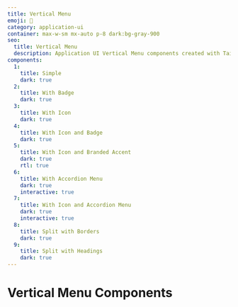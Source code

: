 ```yaml
---
title: Vertical Menu
emoji: 🍟
category: application-ui
container: max-w-sm mx-auto p-8 dark:bg-gray-900
seo:
  title: Vertical Menu
  description: Application UI Vertical Menu components created with Tailwind CSS
components:
  1:
    title: Simple
    dark: true
  2:
    title: With Badge
    dark: true
  3:
    title: With Icon
    dark: true
  4:
    title: With Icon and Badge
    dark: true
  5:
    title: With Icon and Branded Accent
    dark: true
    rtl: true
  6:
    title: With Accordion Menu
    dark: true
    interactive: true
  7:
    title: With Icon and Accordion Menu
    dark: true
    interactive: true
  8:
    title: Split with Borders
    dark: true
  9:
    title: Split with Headings
    dark: true
---
```


# Vertical Menu Components

<List
  componentsData={componentsArray}
  componentContainer={componentContainer}
/>
